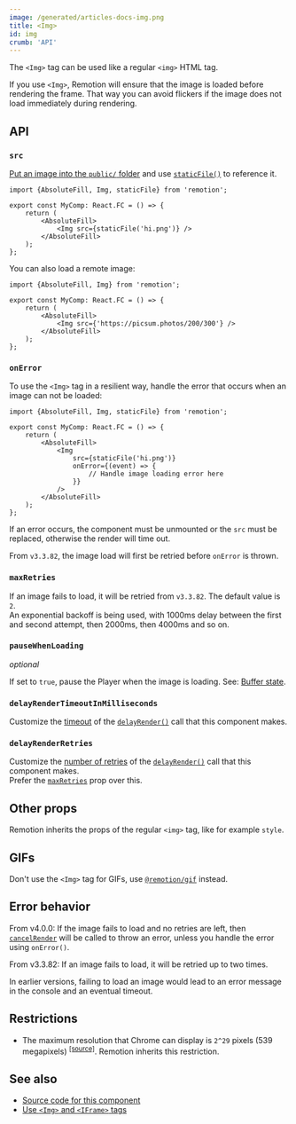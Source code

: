 ```yaml
---
image: /generated/articles-docs-img.png
title: <Img>
id: img
crumb: 'API'
---
```


The `<Img>` tag can be used like a regular `<img>` HTML tag.

If you use `<Img>`, Remotion will ensure that the image is loaded before rendering the frame. That way you can avoid flickers if the image does not load immediately during rendering.

## API

### `src`

[Put an image into the `public/` folder](/docs/assets) and use [`staticFile()`](/docs/staticfile) to reference it.

```tsx twoslash
import {AbsoluteFill, Img, staticFile} from 'remotion';

export const MyComp: React.FC = () => {
	return (
		<AbsoluteFill>
			<Img src={staticFile('hi.png')} />
		</AbsoluteFill>
	);
};
```

You can also load a remote image:

```tsx twoslash
import {AbsoluteFill, Img} from 'remotion';

export const MyComp: React.FC = () => {
	return (
		<AbsoluteFill>
			<Img src={'https://picsum.photos/200/300'} />
		</AbsoluteFill>
	);
};
```

### `onError`

To use the `<Img>` tag in a resilient way, handle the error that occurs when an image can not be loaded:

```tsx twoslash
import {AbsoluteFill, Img, staticFile} from 'remotion';

export const MyComp: React.FC = () => {
	return (
		<AbsoluteFill>
			<Img
				src={staticFile('hi.png')}
				onError={(event) => {
					// Handle image loading error here
				}}
			/>
		</AbsoluteFill>
	);
};
```

If an error occurs, the component must be unmounted or the `src` must be replaced, otherwise the render will time out.

From `v3.3.82`, the image load will first be retried before `onError` is thrown.

### `maxRetries`<AvailableFrom v="3.3.82"/>

If an image fails to load, it will be retried from `v3.3.82`. The default value is `2`.  
An exponential backoff is being used, with 1000ms delay between the first and second attempt, then 2000ms, then 4000ms and so on.

### `pauseWhenLoading`<AvailableFrom v="4.0.111"/>

_optional_

If set to `true`, pause the Player when the image is loading. See: [Buffer state](/docs/player/buffer-state).

### `delayRenderTimeoutInMilliseconds`<AvailableFrom v="4.0.140" />

Customize the [timeout](/docs/delay-render#modifying-the-timeout) of the [`delayRender()`](/docs/delay-render) call that this component makes.

### `delayRenderRetries`<AvailableFrom v="4.0.140" />

Customize the [number of retries](/docs/delay-render#retrying) of the [`delayRender()`](/docs/delay-render) call that this component makes.  
Prefer the [`maxRetries`](#maxretries) prop over this.

## Other props

Remotion inherits the props of the regular `<img>` tag, like for example `style`.

## GIFs

Don't use the `<Img>` tag for GIFs, use [`@remotion/gif`](/docs/gif) instead.

## Error behavior

From v4.0.0: If the image fails to load and no retries are left, then [`cancelRender`](/docs/cancel-render) will be called to throw an error, unless you handle the error using `onError()`.

From v3.3.82: If an image fails to load, it will be retried up to two times.

In earlier versions, failing to load an image would lead to an error message in the console and an eventual timeout.

## Restrictions

- The maximum resolution that Chrome can display is `2^29` pixels (539 megapixels) <sup><a href="https://stackoverflow.com/questions/57223559/what-is-the-maximum-image-dimensions-supported-in-desktop-chrome#:~:text=than%202%5E29-,(539MP)">[source]</a></sup>. Remotion inherits this restriction.

## See also

- [Source code for this component](https://github.com/remotion-dev/remotion/blob/main/packages/core/src/Img.tsx)
- [Use `<Img>` and `<IFrame>` tags](/docs/use-img-and-iframe)
